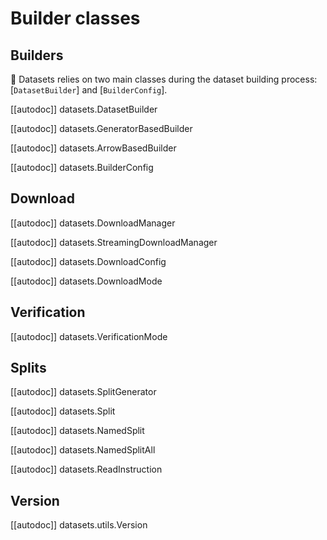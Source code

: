 # Builder classes

## Builders

🤗 Datasets relies on two main classes during the dataset building process: [`DatasetBuilder`] and [`BuilderConfig`].

[[autodoc]] datasets.DatasetBuilder

[[autodoc]] datasets.GeneratorBasedBuilder

[[autodoc]] datasets.ArrowBasedBuilder

[[autodoc]] datasets.BuilderConfig

## Download

[[autodoc]] datasets.DownloadManager

[[autodoc]] datasets.StreamingDownloadManager

[[autodoc]] datasets.DownloadConfig

[[autodoc]] datasets.DownloadMode

## Verification

[[autodoc]] datasets.VerificationMode

## Splits

[[autodoc]] datasets.SplitGenerator

[[autodoc]] datasets.Split

[[autodoc]] datasets.NamedSplit

[[autodoc]] datasets.NamedSplitAll

[[autodoc]] datasets.ReadInstruction

## Version

[[autodoc]] datasets.utils.Version
